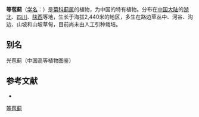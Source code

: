 {{Speciesbox
| name = 等苞蓟
| status = 
| status_system = 
| image =
| genus = Cirsium
| species = fargesii
| authority = (Franch.) Diels
}}

'''等苞蓟'''（[[学名|学名]]：{{lang|la|''Cirsium fargesii''}}）是[[菊科|菊科]][[蓟属|蓟属]]的植物，为中国的特有植物。分布在[[中国大陆|中国大陆]]的[[湖北|湖北]]、[[四川|四川]]、[[陕西|陕西]]等地，生长于海拔2,440米的地区，多生在路边草丛中、河谷、沟边、山坡和山坡草甸，目前尚未由人工引种栽培。

== 别名 ==
光苞蓟（中国高等植物图鉴）

== 参考文献 ==
<div class="references-small">
* {{cite web| url =http://www.bioinfo.cn/db05/KmzwSpecies.php?action=view&id=2703| title =等苞蓟| work =《中国高等植物数据库全库》| publisher =中国科学院微生物研究所| author =昆明植物研究所| accessdate =2009-02-23| deadurl =yes| archiveurl =https://web.archive.org/web/20160305002842/http://www.bioinfo.cn/db05/KmzwSpecies.php?action=view&id=2703| archivedate =2016-03-05}}
</div>
{{Taxonbar|from=Q15226171}}

[[Category:蓟属|等苞蓟]]


{{植物小作品}}